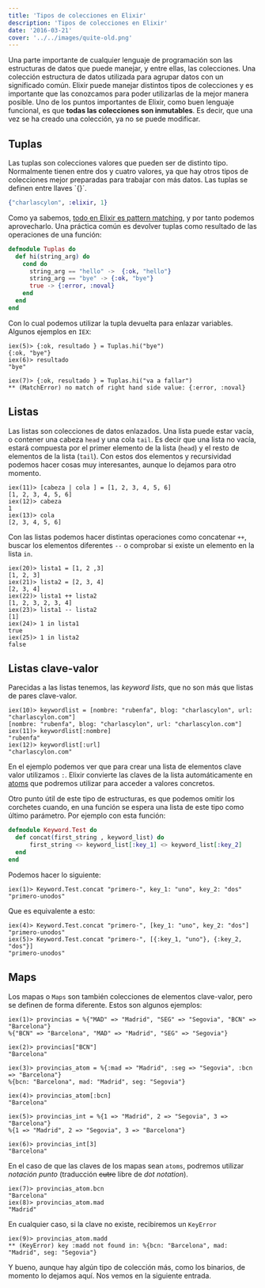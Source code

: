 ```yaml
---
title: 'Tipos de colecciones en Elixir'
description: 'Tipos de colecciones en Elixir'
date: '2016-03-21'
cover: '../../images/quite-old.png'
---
```


Una parte importante de cualquier lenguaje de programación son las estructuras de datos que puede manejar, y entre ellas, las colecciones. Una colección estructura de datos utilizada para agrupar datos
con un significado común. Elixir puede manejar distintos tipos de colecciones y es importante que las conozcamos para poder utilizarlas de la mejor manera posible. Uno de los puntos importantes de 
Elixir, como buen lenguaje funcional, es que **todas las colecciones son inmutables**. Es decir, que una vez se ha creado una colección, ya no se puede modificar.

## Tuplas

Las tuplas son colecciones valores que pueden ser de distinto tipo. Normalmente tienen entre dos y cuatro valores, ya que hay otros tipos de colecciones mejor preparadas para trabajar con más datos. Las
tuplas se definen entre llaves `{}´.

```elixir
{"charlascylon", :elixir, 1}
```

Como ya sabemos, [todo en Elixir es pattern matching](www.charlascylon.com/2016-02-24-Elixir-y-el-pattern-matching), y por tanto podemos aprovecharlo. Una práctica común es devolver tuplas como resultado
de las operaciones de una función:

```elixir
defmodule Tuplas do
  def hi(string_arg) do        
    cond do
      string_arg == "hello" ->  {:ok, "hello"}
      string_arg == "bye" -> {:ok, "bye"}
      true -> {:error, :noval}
    end
  end
end
```
Con lo cual podemos utilizar la tupla devuelta para enlazar variables. Algunos ejemplos en `IEX`:

```
iex(5)> {:ok, resultado } = Tuplas.hi("bye")
{:ok, "bye"}
iex(6)> resultado
"bye"

iex(7)> {:ok, resultado } = Tuplas.hi("va a fallar")
** (MatchError) no match of right hand side value: {:error, :noval}
```

## Listas

Las listas son colecciones de datos enlazados. Una lista puede estar vacía, o contener una cabeza `head` y una cola `tail`. Es decir que una lista no vacía, estará compuesta por el primer elemento de la lista (`head`)
y el resto de elementos de la lista (`tail`). Con estos dos elementos y recursividad podemos hacer cosas muy interesantes, aunque lo dejamos para otro momento.

```
iex(11)> [cabeza | cola ] = [1, 2, 3, 4, 5, 6]
[1, 2, 3, 4, 5, 6]
iex(12)> cabeza
1
iex(13)> cola
[2, 3, 4, 5, 6]
```

Con las listas podemos hacer distintas operaciones como concatenar `++`, buscar los elementos diferentes `--` o comprobar si existe un elemento en la lista `in`.

```
iex(20)> lista1 = [1, 2 ,3]
[1, 2, 3]
iex(21)> lista2 = [2, 3, 4]
[2, 3, 4]
iex(22)> lista1 ++ lista2
[1, 2, 3, 2, 3, 4]
iex(23)> lista1 -- lista2
[1]
iex(24)> 1 in lista1
true
iex(25)> 1 in lista2
false 
```
 
## Listas clave-valor

Parecidas a las listas tenemos, las *keyword lists*, que no son más que listas de pares clave-valor. 

```
iex(10)> keywordlist = [nombre: "rubenfa", blog: "charlascylon", url: "charlascylon.com"]
[nombre: "rubenfa", blog: "charlascylon", url: "charlascylon.com"]
iex(11)> keywordlist[:nombre]
"rubenfa"
iex(12)> keywordlist[:url]
"charlascylon.com"
```

En el ejemplo podemos ver que para crear una lista de elementos clave valor utilizamos `:`. Elixir convierte las claves de la lista automáticamente en [atoms](https://www.charlascylon.com/2016-03-02-los-atoms-en-elixir) que podremos utilizar para acceder a valores
concretos.

Otro punto útil de este tipo de estructuras, es que podemos omitir los corchetes cuando, en una función se espera una lista de este tipo como último parámetro. Por ejemplo con esta función:

```elixir
defmodule Keyword.Test do    
  def concat(first_string , keyword_list) do   
      first_string <> keyword_list[:key_1] <> keyword_list[:key_2]
  end  
end
```

Podemos hacer lo siguiente:

```
iex(1)> Keyword.Test.concat "primero-", key_1: "uno", key_2: "dos"
"primero-unodos" 
```

Que es equivalente a esto:

``` 
iex(4)> Keyword.Test.concat "primero-", [key_1: "uno", key_2: "dos"]
"primero-unodos"
iex(5)> Keyword.Test.concat "primero-", [{:key_1, "uno"}, {:key_2, "dos"}]
"primero-unodos"
```
  
## Maps
 
Los mapas o  `Maps` son también colecciones de elementos clave-valor, pero se definen de forma diferente. Estos son algunos ejemplos:

``` 
iex(1)> provincias = %{"MAD" => "Madrid", "SEG" => "Segovia", "BCN" => "Barcelona"}
%{"BCN" => "Barcelona", "MAD" => "Madrid", "SEG" => "Segovia"}

iex(2)> provincias["BCN"]
"Barcelona"

iex(3)> provincias_atom = %{:mad => "Madrid", :seg => "Segovia", :bcn => "Barcelona"}
%{bcn: "Barcelona", mad: "Madrid", seg: "Segovia"}

iex(4)> provincias_atom[:bcn]
"Barcelona"

iex(5)> provincias_int = %{1 => "Madrid", 2 => "Segovia", 3 => "Barcelona"}
%{1 => "Madrid", 2 => "Segovia", 3 => "Barcelona"}

iex(6)> provincias_int[3]
"Barcelona"
```

En el caso de que las claves de los mapas sean `atoms`, podremos utilizar *notación punto* (traducción ~~cutre~~ libre de *dot notation*).

```
iex(7)> provincias_atom.bcn
"Barcelona"
iex(8)> provincias_atom.mad
"Madrid"
```

En cualquier caso, si la clave no existe, recibiremos un `KeyError`

```
iex(9)> provincias_atom.madd
** (KeyError) key :madd not found in: %{bcn: "Barcelona", mad: "Madrid", seg: "Segovia"}
```

Y bueno, aunque hay algún tipo de colección más, como los binarios, de momento lo dejamos aquí. Nos vemos en la siguiente entrada.